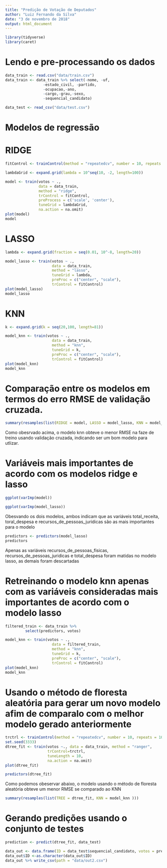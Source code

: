 ```yaml
---
title: "Predição de Votação de Deputados"
author: "Luiz Fernando da Silva"
date: "3 de novembro de 2018"
output: html_document
---
```


```r
library(tidyverse)
library(caret)
```

# Lendo e pre-processando os dados
```r
data_train <- read.csv("data/train.csv")
data_train <- data_train %>% select(-nome, -uf,
                 -estado_civil, -partido,
                 -ocupacao,-ano,
                 -cargo,-grau,-sexo,
                 -sequencial_candidato)

data_test <- read_csv("data/test.csv")
```

# Modelos de regressão

# RIDGE
```r
fitControl <- trainControl(method = "repeatedcv", number = 10, repeats = 10)  

lambdaGrid <- expand.grid(lambda = 10^seq(10, -2, length=100))

model <- train(votos ~ ., 
               data = data_train,
               method = "ridge",
               trControl = fitControl,
               preProcess = c('scale', 'center'),
               tuneGrid = lambdaGrid,
               na.action = na.omit)
plot(model)
model
```

# LASSO
```r
lambda <- expand.grid(fraction = seq(0.01, 10^-8, length=20))

model_lasso <- train(votos ~ ., 
                     data = data_train, 
                     method = "lasso", 
                     tuneGrid = lambda,
                     preProc = c("center", "scale"),
                     trControl = fitControl)
plot(model_lasso)
model_lasso
```

# KNN
```r
k <- expand.grid(k = seq(20,100, length=81))

model_knn <- train(votos ~ ., 
                     data = data_train, 
                     method = "knn", 
                     tuneGrid = k,
                     preProc = c("center", "scale"),
                     trControl = fitControl)
plot(model_knn)
model_knn
```

# Comparação entre os modelos em termos do erro RMSE de validação cruzada.
```r
summary(resamples(list(RIDGE = model, LASSO = model_lasso, KNN = model_knn )))
```

Como obesrvado acima, o modelo knn obteve o menor RMSE na faze de treino usando validação cruzada, indicando ser um bom modelo para utlizar.

# Variáveis mais importantes de acordo com os modelos ridge e lasso
```r
ggplot(varImp(model))
```

```r
ggplot(varImp(model_lasso))
```

Obesvando os dois modelos, ambos indicam que as variáveis total_receita, toral_despesa e recursos_de_pessoas_juridicas são as mais importantes para o modelo

```r
predictors <- predictors(model_lasso)
predictors
```
Apenas as variáveis recursos_de_pessoas_fisicas, recursos_de_pessoas_juridicas e total_despesa foram matidas no modelo lasso, as demais foram descartadas  


# Retreinando o modelo knn apenas com as variáveis consideradas mais importantes de acordo com o modelo lasso
```r
filtered_train <- data_train %>% 
         select(predictors, votos)
```

```r
model_knn <- train(votos ~ ., 
                     data = filtered_train, 
                     method = "knn", 
                     tuneGrid = k,
                     preProc = c("center", "scale"),
                     trControl = fitControl)
plot(model_knn)
model_knn
```


# Usando o método de floresta aleatória para gerar um novo modelo afim de comparalo com o melhor modelo gerado anteriormente
```r
trctrl <- trainControl(method = "repeatedcv", number = 10, repeats = 10)
set.seed(3333)
dtree_fit <- train(votos ~., data = data_train, method = "ranger",
                   trControl=trctrl,
                   tuneLength = 10,
                   na.action = na.omit)
plot(dtree_fit)
```

```r
predictors(dtree_fit)
```

Como podemos obeservar abaixo, o modelo usando o método de floresta aleatória obteve um menor RMSE se comparado ao KNN
```r
summary(resamples(list(TREE = dtree_fit, KNN = model_knn )))
```

# Gerando predições usando o conjunto de testes
```r
prediction <- predict(dtree_fit, data_test)

data_out <- data.frame(ID = data_test$sequencial_candidato, votos = prediction)
data_out$ID <-as.character(data_out$ID) 
data_out %>% write_csv(path = "data/out2.csv")
```

